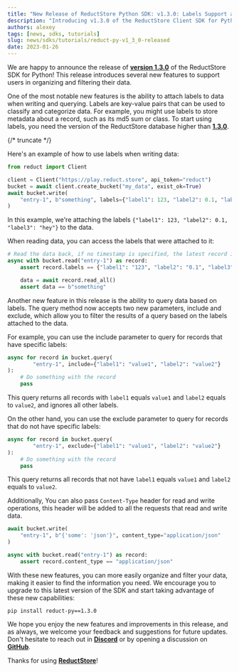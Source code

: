 ```yaml
---
title: "New Release of ReductStore Python SDK: v1.3.0: Labels Support and More"
description: "Introducing v1.3.0 of the ReductStore Client SDK for Python: Enhancements to Labels and Content-Type"
authors: alexey
tags: [news, sdks, tutorials]
slug: news/sdks/tutorials/reduct-py-v1_3_0-released
date: 2023-01-26
---
```


We are happy to announce the release of [**version 1.3.0**](https://github.com/reductstore/reduct-py/releases/tag/v1.3.0)
of the ReductStore SDK for Python! This release introduces several new features to support users in organizing and filtering their data.

One of the most notable new features is the ability to attach labels to data when writing and querying. Labels are
key-value pairs that can be used to classify and categorize data.
For example, you might use labels to store metadata about a record, such as its md5 sum or class.
To start using labels, you need the version of
the ReductStore database higher than [**1.3.0**](https://github.com/reductstore/reductstore/blob/main/CHANGELOG.md#130---2023-01-26).

{/* truncate */}

Here's an example of how to use labels when writing data:

```python
from reduct import Client

client = Client("https://play.reduct.store", api_token="reduct")
bucket = await client.create_bucket("my_data", exist_ok=True)
await bucket.write(
    "entry-1", b"something", labels={"label1": 123, "label2": 0.1, "label3": "hey"}
)
```

In this example, we're attaching the labels `{"label1": 123, "label2": 0.1, "label3": "hey"}` to the data.

When reading data, you can access the labels that were attached to it:

```python
# Read the data back, if no timestamp is specified, the latest record is returned
async with bucket.read("entry-1") as record:
    assert record.labels == {"label1": "123", "label2": "0.1", "label3": "hey"}

    data = await record.read_all()
    assert data == b"something"
```

Another new feature in this release is the ability to query data based on labels.
The query method now accepts two new parameters, include and exclude, which allow you to filter the results of a query
based on the labels attached to the data.

For example, you can use the include parameter to query for records that have specific labels:

```python
async for record in bucket.query(
        "entry-1", include={"label1": "value1", "label2": "value2"}
):
    # Do something with the record
    pass
```

This query returns all records with `label1` equals `value1` and `label2` equals to `value2`, and ignores all other
labels.

On the other hand, you can use the exclude parameter to query for records that do not have specific labels:

```python
async for record in bucket.query(
        "entry-1", exclude={"label1": "value1", "label2": "value2"}
):
    # Do something with the record
    pass
```

This query returns all records that not have `label1` equals `value1` and `label2` equals to `value2`.

Additionally, You can also pass `Content-Type` header for read and write operations, this header will be added to all
the requests that read and write data.

```python
await bucket.write(
    "entry-1", b"{'some': 'json'}", content_type="application/json"
)

async with bucket.read("entry-1") as record:
    assert record.content_type == "application/json"
```

With these new features, you can more easily organize and filter your data, making it easier to find the information you
need. We encourage you to upgrade to this latest version of the SDK and start taking advantage of these new
capabilities:

```
pip install reduct-py==1.3.0
```

We hope you enjoy the new features and improvements in this release, and as always, we welcome your feedback and
suggestions for future updates. Don't hesitate to reach out in [**Discord**](https://discord.com/invite/8wPtPGJYsn)
or by opening a discussion on [**GitHub**](https://github.com/reductstore/reductstore/discussions).

Thanks for using [**ReductStore**](https://www.reduct.store)!